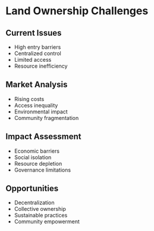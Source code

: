 # Land Ownership Challenges

## Current Issues

- High entry barriers
- Centralized control
- Limited access
- Resource inefficiency

## Market Analysis

- Rising costs
- Access inequality
- Environmental impact
- Community fragmentation

## Impact Assessment

- Economic barriers
- Social isolation
- Resource depletion
- Governance limitations

## Opportunities

- Decentralization
- Collective ownership
- Sustainable practices
- Community empowerment
